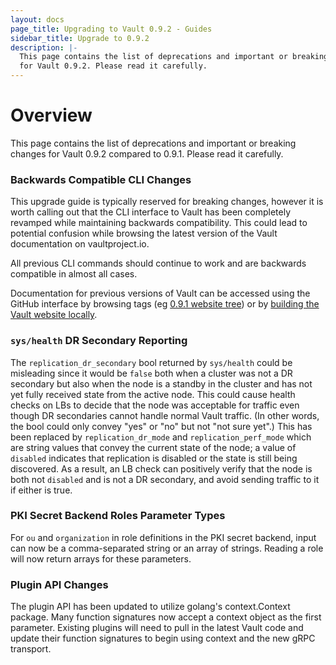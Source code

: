 ```yaml
---
layout: docs
page_title: Upgrading to Vault 0.9.2 - Guides
sidebar_title: Upgrade to 0.9.2
description: |-
  This page contains the list of deprecations and important or breaking changes
  for Vault 0.9.2. Please read it carefully.
---
```


# Overview

This page contains the list of deprecations and important or breaking changes
for Vault 0.9.2 compared to 0.9.1. Please read it carefully.

### Backwards Compatible CLI Changes

This upgrade guide is typically reserved for breaking changes, however it
is worth calling out that the CLI interface to Vault has been completely
revamped while maintaining backwards compatibility. This could lead to
potential confusion while browsing the latest version of the Vault
documentation on vaultproject.io.

All previous CLI commands should continue to work and are backwards
compatible in almost all cases.

Documentation for previous versions of Vault can be accessed using
the GitHub interface by browsing tags (eg [0.9.1 website tree](https://github.com/quid/vault/tree/v0.9.1/website)) or by
[building the Vault website locally](https://github.com/quid/vault/tree/v0.9.1/website#running-the-site-locally).

### `sys/health` DR Secondary Reporting

The `replication_dr_secondary` bool returned by `sys/health` could be
misleading since it would be `false` both when a cluster was not a DR secondary
but also when the node is a standby in the cluster and has not yet fully
received state from the active node. This could cause health checks on LBs to
decide that the node was acceptable for traffic even though DR secondaries
cannot handle normal Vault traffic. (In other words, the bool could only convey
"yes" or "no" but not "not sure yet".) This has been replaced by
`replication_dr_mode` and `replication_perf_mode` which are string values that
convey the current state of the node; a value of `disabled` indicates that
replication is disabled or the state is still being discovered. As a result, an
LB check can positively verify that the node is both not `disabled` and is not
a DR secondary, and avoid sending traffic to it if either is true.

### PKI Secret Backend Roles Parameter Types

For `ou` and `organization` in role definitions in the PKI secret backend,
input can now be a comma-separated string or an array of strings. Reading a
role will now return arrays for these parameters.

### Plugin API Changes

The plugin API has been updated to utilize golang's context.Context package.
Many function signatures now accept a context object as the first parameter.
Existing plugins will need to pull in the latest Vault code and update their
function signatures to begin using context and the new gRPC transport.
